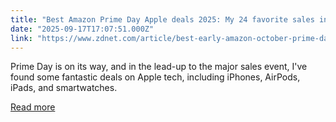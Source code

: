 ```yaml
---
title: "Best Amazon Prime Day Apple deals 2025: My 24 favorite sales in October"
date: "2025-09-17T17:07:51.000Z"
link: "https://www.zdnet.com/article/best-early-amazon-october-prime-day-apple-deals/"
---
```


Prime Day is on its way, and in the lead-up to the major sales event, I've found some fantastic deals on Apple tech, including iPhones, AirPods, iPads, and smartwatches.

[Read more](https://www.zdnet.com/article/best-early-amazon-october-prime-day-apple-deals/)
